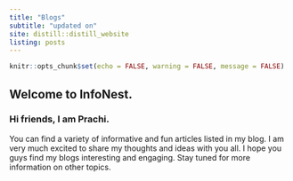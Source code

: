 ```yaml
---
title: "Blogs"
subtitle: "updated on"
site: distill::distill_website
listing: posts
---
```


```r
knitr::opts_chunk$set(echo = FALSE, warning = FALSE, message = FALSE)

```

## Welcome to InfoNest.

### Hi friends, I am Prachi. 
You can find a variety of informative and fun articles listed in my blog. I am very much excited to share my thoughts and ideas with you all. I hope you guys find my blogs interesting and engaging. Stay tuned for more information on other topics.


